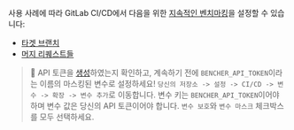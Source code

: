 사용 사례에 따라 GitLab CI/CD에서 다음을 위한 [지속적인 벤치마킹][continuous benchmarking]을 설정할 수 있습니다:

- [타겟 브랜치](#target-branch)
- [머지 리퀘스트들](#merge-requests)

> 🐰 API 토큰을 [생성][created an api token]하였는지 확인하고, 계속하기 전에 `BENCHER_API_TOKEN`이라는 이름의 마스킹된 변수로 설정하세요!
> `당신의 저장소 -> 설정 -> CI/CD -> 변수 -> 확장 -> 변수 추가`로 이동합니다.
> 변수 키는 `BENCHER_API_TOKEN`이어야 하며 변수 값은 당신의 API 토큰이어야 합니다.
> `변수 보호`와 `변수 마스크` 체크박스를 모두 선택하세요.

[continuous benchmarking]: /ko/docs/explanation/continuous-benchmarking/
[created an api token]: /ko/docs/tutorial/quick-start/#create-an-api-token

[target branch]: #target-branch
[merge requests]: #merge-requests